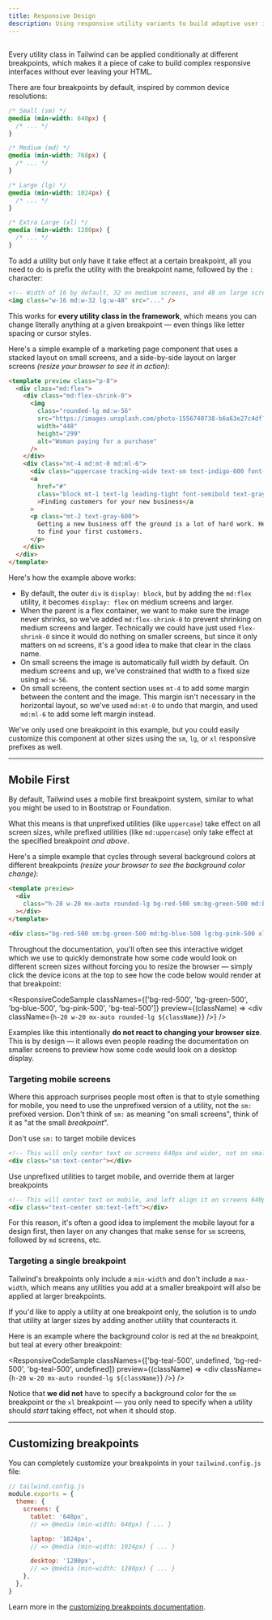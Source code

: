 ```yaml
---
title: Responsive Design
description: Using responsive utility variants to build adaptive user interfaces.
---
```



## <Heading hidden>Overview</Heading>

Every utility class in Tailwind can be applied conditionally at different breakpoints, which makes it a piece of cake to build complex responsive interfaces without ever leaving your HTML.

There are four breakpoints by default, inspired by common device resolutions:

```css
/* Small (sm) */
@media (min-width: 640px) {
  /* ... */
}

/* Medium (md) */
@media (min-width: 768px) {
  /* ... */
}

/* Large (lg) */
@media (min-width: 1024px) {
  /* ... */
}

/* Extra Large (xl) */
@media (min-width: 1280px) {
  /* ... */
}
```

To add a utility but only have it take effect at a certain breakpoint, all you need to do is prefix the utility with the breakpoint name, followed by the `:` character:

```html
<!-- Width of 16 by default, 32 on medium screens, and 48 on large screens -->
<img class="w-16 md:w-32 lg:w-48" src="..." />
```

This works for **every utility class in the framework**, which means you can change literally anything at a given breakpoint — even things like letter spacing or cursor styles.

Here's a simple example of a marketing page component that uses a stacked layout on small screens, and a side-by-side layout on larger screens _(resize your browser to see it in action)_:

```html
<template preview class="p-8">
  <div class="md:flex">
    <div class="md:flex-shrink-0">
      <img
        class="rounded-lg md:w-56"
        src="https://images.unsplash.com/photo-1556740738-b6a63e27c4df?ixlib=rb-1.2.1&ixid=eyJhcHBfaWQiOjEyMDd9&auto=format&fit=crop&w=448&q=80"
        width="448"
        height="299"
        alt="Woman paying for a purchase"
      />
    </div>
    <div class="mt-4 md:mt-0 md:ml-6">
      <div class="uppercase tracking-wide text-sm text-indigo-600 font-bold">Marketing</div>
      <a
        href="#"
        class="block mt-1 text-lg leading-tight font-semibold text-gray-900 hover:underline"
        >Finding customers for your new business</a
      >
      <p class="mt-2 text-gray-600">
        Getting a new business off the ground is a lot of hard work. Here are five ideas you can use
        to find your first customers.
      </p>
    </div>
  </div>
</template>
```

Here's how the example above works:

- By default, the outer `div` is `display: block`, but by adding the `md:flex` utility, it becomes `display: flex` on medium screens and larger.
- When the parent is a flex container, we want to make sure the image never shrinks, so we've added `md:flex-shrink-0` to prevent shrinking on medium screens and larger. Technically we could have just used `flex-shrink-0` since it would do nothing on smaller screens, but since it only matters on `md` screens, it's a good idea to make that clear in the class name.
- On small screens the image is automatically full width by default. On medium screens and up, we've constrained that width to a fixed size using `md:w-56`.
- On small screens, the content section uses `mt-4` to add some margin between the content and the image. This margin isn't necessary in the horizontal layout, so we've used `md:mt-0` to undo that margin, and used `md:ml-6` to add some left margin instead.

We've only used one breakpoint in this example, but you could easily customize this component at other sizes using the `sm`, `lg`, or `xl` responsive prefixes as well.

---

## Mobile First

By default, Tailwind uses a mobile first breakpoint system, similar to what you might be used to in Bootstrap or Foundation.

What this means is that unprefixed utilities (like `uppercase`) take effect on all screen sizes, while prefixed utilities (like `md:uppercase`) only take effect at the specified breakpoint _and above_.

Here's a simple example that cycles through several background colors at different breakpoints _(resize your browser to see the background color change)_:

```html
<template preview>
  <div
    class="h-20 w-20 mx-auto rounded-lg bg-red-500 sm:bg-green-500 md:bg-blue-500 lg:bg-pink-500 xl:bg-teal-500"
  ></div>
</template>

<div class="bg-red-500 sm:bg-green-500 md:bg-blue-500 lg:bg-pink-500 xl:bg-teal-500"></div>
```

Throughout the documentation, you'll often see this interactive widget which we use to quickly demonstrate how some code would look on different screen sizes without forcing you to resize the browser — simply click the device icons at the top to see how the code below would render at that breakpoint:

<ResponsiveCodeSample
  classNames={['bg-red-500', 'bg-green-500', 'bg-blue-500', 'bg-pink-500', 'bg-teal-500']}
  preview={(className) => <div className={`h-20 w-20 mx-auto rounded-lg ${className}`} />}
/>

Examples like this intentionally **do not react to changing your browser size**. This is by design — it allows even people reading the documentation on smaller screens to preview how some code would look on a desktop display.

### Targeting mobile screens

Where this approach surprises people most often is that to style something for mobile, you need to use the unprefixed version of a utility, not the `sm:` prefixed version. Don't think of `sm:` as meaning "on small screens", think of it as "at the small _breakpoint_".

<TipBad>
  Don't use <code className="text-sm font-bold text-gray-800">sm:</code> to target mobile devices
</TipBad>

```html
<!-- This will only center text on screens 640px and wider, not on small screens -->
<div class="sm:text-center"></div>
```

<TipGood>
  Use unprefixed utilities to target mobile, and override them at larger breakpoints
</TipGood>

```html
<!-- This will center text on mobile, and left align it on screens 640px and wider -->
<div class="text-center sm:text-left"></div>
```

For this reason, it's often a good idea to implement the mobile layout for a design first, then layer on any changes that make sense for `sm` screens, followed by `md` screens, etc.

### Targeting a single breakpoint

Tailwind's breakpoints only include a `min-width` and don't include a `max-width`, which means any utilities you add at a smaller breakpoint will also be applied at larger breakpoints.

If you'd like to apply a utility at one breakpoint only, the solution is to _undo_ that utility at larger sizes by adding another utility that counteracts it.

Here is an example where the background color is red at the `md` breakpoint, but teal at every other breakpoint:

<ResponsiveCodeSample
  classNames={['bg-teal-500', undefined, 'bg-red-500', 'bg-teal-500', undefined]}
  preview={(className) => <div className={`h-20 w-20 mx-auto rounded-lg ${className}`} />}
/>

Notice that **we did not** have to specify a background color for the `sm` breakpoint or the `xl` breakpoint — you only need to specify when a utility should _start_ taking effect, not when it should stop.

---

## Customizing breakpoints

You can completely customize your breakpoints in your `tailwind.config.js` file:

```js
// tailwind.config.js
module.exports = {
  theme: {
    screens: {
      tablet: '640px',
      // => @media (min-width: 640px) { ... }

      laptop: '1024px',
      // => @media (min-width: 1024px) { ... }

      desktop: '1280px',
      // => @media (min-width: 1280px) { ... }
    },
  },
}
```

Learn more in the [customizing breakpoints documentation](/docs/breakpoints).
